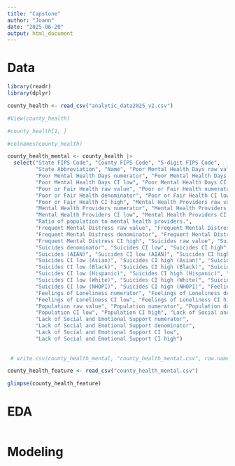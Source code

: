 ---
title: "Capstone"
author: "Joann"
date: "2025-06-20"
output: html_document
---


# Data

```{r}

library(readr)
library(dplyr)

county_health <- read_csv("analytic_data2025_v2.csv")

```

```{r}
#View(county_health)

#county_health[1, ]

#colnames(county_health)

county_health_mental <- county_health |>
  select("State FIPS Code", "County FIPS Code", "5-digit FIPS Code", 
         "State Abbreviation", "Name", "Poor Mental Health Days raw value", 
         "Poor Mental Health Days numerator", "Poor Mental Health Days denominator", 
         "Poor Mental Health Days CI low", "Poor Mental Health Days CI high", 
         "Poor or Fair Health raw value", "Poor or Fair Health numerator", 
         "Poor or Fair Health denominator", "Poor or Fair Health CI low", 
         "Poor or Fair Health CI high", "Mental Health Providers raw value", 
         "Mental Health Providers numerator", "Mental Health Providers denominator", 
         "Mental Health Providers CI low", "Mental Health Providers CI high", 
         "Ratio of population to mental health providers.", 
         "Frequent Mental Distress raw value", "Frequent Mental Distress numerator", 
         "Frequent Mental Distress denominator", "Frequent Mental Distress CI low", 
         "Frequent Mental Distress CI high", "Suicides raw value", "Suicides numerator", 
         "Suicides denominator", "Suicides CI low", "Suicides CI high", "Crude suicide rate", 
         "Suicides (AIAN)", "Suicides CI low (AIAN)", "Suicides CI high (AIAN)", "Suicides (Asian)", 
         "Suicides CI low (Asian)", "Suicides CI high (Asian)", "Suicides (Black)", 
         "Suicides CI low (Black)", "Suicides CI high (Black)", "Suicides (Hispanic)", 
         "Suicides CI low (Hispanic)", "Suicides CI high (Hispanic)", "Suicides (White)", 
         "Suicides CI low (White)", "Suicides CI high (White)", "Suicides (NHOPI)", 
         "Suicides CI low (NHOPI)", "Suicides CI high (NHOPI)", "Feelings of Loneliness raw value", 
         "Feelings of Loneliness numerator", "Feelings of Loneliness denominator", 
         "Feelings of Loneliness CI low", "Feelings of Loneliness CI high", 
         "Population raw value", "Population numerator", "Population denominator", 
         "Population CI low", "Population CI high", "Lack of Social and Emotional Support raw value", 
         "Lack of Social and Emotional Support numerator", 
         "Lack of Social and Emotional Support denominator", 
         "Lack of Social and Emotional Support CI low", 
         "Lack of Social and Emotional Support CI high")
                                                                       
  
 # write.csv(county_health_mental, "county_health_mental.csv", row.names = FALSE)

```

```{r}

county_health_feature <- read_csv("county_health_mental.csv")

glimpse(county_health_feature)

```


# EDA

```{r}

```

# Modeling

```{r}

```


